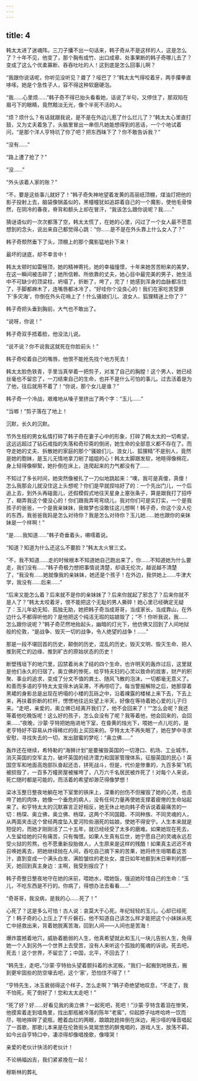 ```yaml
---
---
---
```

title: 4
---



韩太太进了迷魂阵。三刀子攮不出一句话来，韩子奇从不是这样的人，这是怎么了？十年不见，他变了，那个胸有成竹、出口成章、处事果断的韩子奇哪儿去了？变成了这么个优柔寡断、吞吞吐吐的人！这到底是怎么回事儿啊？

“我跟你说话呢，你听见没听见？聋了？哑巴了？”韩太太气得咬着牙，两手攥拳直哆嗦。她是个急性子人，容不得这种软磨硬泡。

“我……心里烦……”韩子奇不得已抬头看看她，话说了半句，又停住了，那双陷在眉弓下的眼睛，竟然黯淡无光，像个半死不活的人。

“烦？烦什么？有话就跟我说，是不是在外边儿惹了什么烂儿了？”韩太太心里直打鼓，又为丈夫着急了，头脑里冒出一串但凡她能想得到的恶话，一个个地试着问，“是那个洋人亨特坑了你了吧？把东西昧下了？你不敢告诉我？”

“没有……”

“路上遭了抢了？”

“没……”

“外头该着人家的账？”

“不，要是这些事儿就好了！”韩子奇失神地望着发黄的高丽纸顶棚，煤油灯把他的影子投射上去，脑袋像锅盖似的，黑幢幢犹如追踪着自己的一个魔影，使他毛骨悚然，在阴冷的春夜，脊背和额头上却在冒汗，“我该怎么跟你说呢？我……”

猜谜语似的一次次都落了空，韩太太慌了，在她的心里，闪过了一个女人最不愿意想到的念头，说出来自己都觉得心跳：“你……是不是在外头靠上什么女人了？”

韩子奇颓然垂下了头，顶棚上的那个魔影猛地扑下来！

最坏的谜底，却不幸言中！

韩太太顿时如雷殛顶，她的精神寄托，她的幸福憧憬，十年来她苦苦盼来的美梦，在这一瞬间被击碎了；她所信赖、所依靠的丈夫，她心目中最完美的男子，她生活中不可缺少的顶梁柱，坍塌了，折断了，垮了，完了！她感到浑身的血脉都冻住了，手脚都麻木了，连嘴唇都冰冷了，“好哇你个没良心的！我们在家吃苦受罪下‘多灾海’，你倒在外头花哨上了！什么骚娘们儿、浪女人、狐狸精迷上你了？”

韩子奇把头垂到胸前，大气也不敢出了。

“说呀，你说！”

韩子奇双手捂着脸，他没法儿说。

“说不说？你不说我这就死在你脸前头！”

韩子奇咬着自己的嘴唇，他恨不能抢先找个地方死去！

韩太太脸色铁青，手里当真举着一把剪子，对准了自己的胸膛！这个男人，她已经丝毫也不留恋了，一刀结束自己的生命，也并不是什么可怕的事儿。过去活着是为了他，往后就用不着了！“你说，那个女儿是谁？”

韩子奇一个冷战，艰难地从嗓子里挤出了两个字：“玉儿……”

“当啷！”剪子落在了地上！

沉默，长久的沉默。

节外生枝的男女私情打碎了韩子奇在妻子心中的形象，打碎了韩太太的一切希望，这远远超过了钻石戒指的失落和奇珍斋的倒闭，她生命的全部意义都不存在了。而夺走她的丈夫、拆散她的家庭的那个“骚娘们儿、浪女儿、狐狸精”不是别人，竟然是她的胞妹，是玉儿无情地拿刀剜了姐姐的心！韩太太脚跟发软，地暄得像棉花，身上轻得像柳絮，她扑倒在床上，连爬起来的力气都没有了……

不知过了多长时间，她突然像被扎了一刀似地跳起来：“噢，我可是真傻，真傻！怎么我那会儿就没住这上头想呢？你们是早就捏咕好了的：一个先出门儿，一个后追上去，到外头再碰面儿，还假模假式地往天星身上塞张条子，算是跟我打了招呼了，糊弄我这个傻没心的！你们跟我弄弯弯绕儿，我对你们可是实打实，一个是我孩子的爸爸，一个是我亲妹妹，我做梦也没敢往这儿想啊！韩子奇，你这个没人伦的东西，我爸爸我妈是怎么对待你？我是怎么对待你？玉儿她……她也跟你的亲妹妹是一个样啊！”

“是……我知道……”韩子奇垂着头，嗫嚅着说。

“知道？知道为什么还这么不要脸？”韩太太火冒三丈。

“不，我不知道……走的时候根本不知道她自己跑出来了，你……不知道她为什么要走，我们没有……”韩子奇极力想把事情说清楚，却语无伦次，越说越不清楚了，“我没有……她就像我的亲妹妹，她还是个孩子！在外边，我供她上……牛津大学，我没有……后来……”

“后来又能怎么着？后来就不是你的亲妹妹了？后来你就起了邪念了？后来你就不是人了？”韩太太咬着牙，恨不能把这个无耻的男人撕碎！她心里已经确定无疑了：玉儿年幼无知、孤独无助，她把韩子奇当成哥哥，当成家长，当成靠山，在外边什么不都得听他的？是他把这个纯洁无瑕的姑娘毁了；“不！你听我说，我……怎么跟你说呢？”韩子奇茫然地抬起头，幽暗的灯光下，他仿佛又回到了人间地狱般的伦敦，“是战争、毁灭一切的战争，令人绝望的战争！……”

那是一段不堪回首的历史，颠倒的历史，混乱的历史，毁灭文明、毁灭生命、把人推到死亡的边缘、推到旷古的原始状态的历史！

断壁残垣下的地穴里，囚禁着尚未了结的四个生命，也许明天的轰炸过后，这里就是他们永久的归宿了。奥立佛的惨死，给亨特夫妇的心灵以致命的戕害，财产的积聚、事业的追求，变成了分文不值的粪土、随风飞散的泡沫，一切都毫无意义了。和善而多语的亨特太太变得木讷呆滞，不再唠叨了。每当警报解除之后，她那穿着黑裙的身影总是出现在坍塌的小楼的瓦砾之中，沿着裸露的楼梯上来下去，下去上来，再扶着折断的栏杆，愣愣地往远处望上半天，好像在等待着她心爱的儿子归来。“走吧，亲爱的，奥立佛已经离开我们了，他不会回来了！”“怎么会呢？我还等着他吃晚饭呢！这么好的孩子，怎么会没有了呢？我等着他，他会回来的，会回来……”夜晚，沙蒙·亨特把她拖进地下室，在昏黄的烛光下，喂她一点儿吃的，是老亨特好不容易从炸得稀烂的街上买回来的。亨特太太不再失眠了，她在梦中寻求安慰，寻找失去的一切，发出甜蜜的梦吃：“奥立佛……”

轰炸还在继续，希特勒的“海狮计划”是要摧毁英国的一切港口、机场、工业城市，消灭英国的空军主力，破坏英国的经济潜力和国家管理体系，征服英国的民心！英国空军和地面高炮部队奋起还击，拼死战斗，但是，代价是惨重的，九百多架飞机被损毁了，一百多万幢房屋被摧垮了，八万六千名居民被炸死了！对每个人来说，死亡随时都是可能的，而活着的希望却渺茫得像梦想！

梁冰玉整日整夜地躺在地下室里的铁床上，深重的创伤不但摧毁了她的心灵，也击垮了她的肉体，她像一个垂危的病人，没有任何力量再使她支撑着疲倦的生命站起来了。和亨特太太的沉默寡言正好相反，她无休止地向韩子奇诉说着最痛苦的一切：杨琛、奥立佛，奥立佛、杨琛，这两个不同国籍、不同种族、不同灵魂的人，从两面夹击这个曾经两度坠入爱河险些溺死的姑娘，使她不得安宁。人生本来就是短促的，而她才刚刚活了二十五年，就已经经受了太多的磨难。如果她现在死去，人生留给她的只有痛苦，只有悔恨。如果人生真有后世，她宁愿自己的灵魂永远忍受火狱的煎熬，也不愿重新投胎做人，人生原来是这样的残酷！如果真主迟迟不肯召唤她离去，把她继续抛在人间，吞吃自己摘下来的苦果，她将终生咀嚼着这苦汁，直到变成一个满头白发、满脸皱纹的老处女，度日如年地捱到末日审判的那一天，她回到真主身边：主啊，我受到报应了！

韩子奇整日整夜地守在她的床前，喂她水，喂她饭，强迫她珍惜自己的生命：“玉儿，不吃东西是不行的。你病了，得想办法去看看……”

“奇哥哥，我没病，是我的心……死了！”

心死了？这是多么可怕！古人说：哀莫大于心死。年纪轻轻的玉儿，心却已经死了！韩子奇的心上压上了千斤磐石，他不知道自己该怎么样才能把这个小妹妹从死亡中拯救出来，背着她脱离苦海，回到人间——人间也是苦海！

爆炸震撼着地穴，威胁着脆弱的人生，他真希望就此和玉儿一块儿告别人生，免得她一个人到另外一个世界上去受苦，没有人来听这个孤独的冤魂的诉说。死去吧，死去！这个世界，不留恋了；中国，北平，不回去了！

“韩先生，走吧，”沙蒙·亨特抬头望着颤抖着的水泥板，“我们一起搬到地铁去，搬到更牢固些的防空壕去吧，这个‘家’，恐怕住不得了！”

“亨特先生，冰玉衰弱得这个样子，怎么走啊？”韩子奇绝望地叹息，“不走了，我不怕死，死了倒好了！您和太太走吧！”

“死了好？好……好看见我的奥立佛？一起死吧，死吧！”沙蒙·亨特含着泪在惨笑，他摸索着走到墙角里，找出那瓶被冷落的陈年“老窖”，仰起脖子咕咚哈咚一饮而尽，啪地摔碎了瓷瓶，瞪着血红的两眼，踉踉跄跄摔倒在床边，用沙哑的嗓音唱起了一首歌，那歌儿本来是在伦敦街头晃晃悠悠的醉鬼唱的，游戏人生，放荡不羁，如今出自亨特口中，凄凉得却像唱挽歌，像嚎哭！

亲爱的老伙计快活的老伙计！

不论祸福凶吉，我们紧紧挽在一起！

穆斯林的葬礼